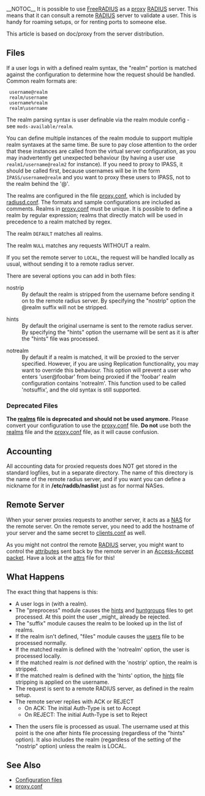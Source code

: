 __NOTOC__
It is possible to use [[FreeRADIUS]] as a [[proxy]] [[RADIUS]] server. This
means that it can consult a remote [[RADIUS]] server to validate a user.
This is handy for roaming setups, or for renting ports to someone else.

This article is based on doc/proxy from the server distribution.
{{Default in the server source|doc/proxy}}

==Files==

If a user logs in with a defined realm syntax, the "realm" portion is matched against the configuration to determine how the request should be handled. Common realm formats are:

  username@realm
  realm/username
  username%realm
  realm\username

The realm parsing syntax is user definable via the realm module config - see <tt>mods-available/realm</tt>.

You can define multiple instances of the realm module to support multiple realm syntaxes at the same time.
Be sure to pay close attention to the order that these instances are called from the virtual server configuration, as you may inadvertently get unexpected  behaviour (by having a user use <tt>realm1/username@realm2</tt> for instance).
If you need to proxy to IPASS, it should be called first, because usernames will  be in the form <tt>IPASS/username@realm</tt> and you want to proxy these users to  IPASS, not to the realm behind the '@'.

The realms are configured in the file [[proxy.conf]], which is  included by [[radiusd.conf]]. The formats and sample configurations are included as comments. Realms in [[proxy.conf]] must be unique. It is possible to define a realm by regular expression; realms that directly match will be used in precedence to a realm matched by regex.

The realm <tt>DEFAULT</tt> matches all realms.

The realm <tt>NULL</tt> matches any requests WITHOUT a realm.

If you set the remote server to <tt>LOCAL</tt>, the request will be handled  locally as usual, without sending it to a remote radius server.

There are several options you can add in both files:

;nostrip
:By default the realm is stripped from the username before sending it on to the remote radius server. By specifying the "nostrip" option the @realm suffix will not be stripped.

;hints
:By default the original username is sent to the remote radius server. By specifying the "hints" option the username will be sent as it is after the "hints" file was processed.

;notrealm
:By default if a realm is matched, it will be proxied to the server specified.  However, if you are using Replication functionality, you may want to override this behaviour.  This option will prevent a user who enters 'user@foobar' from being proxied if the 'foobar' realm configuration contains 'notrealm'. This function used to be called 'notsuffix', and the old syntax is still supported.

===Deprecated Files===

'''The [[realms]] file is deprecated and should not be used anymore.''' Please convert your configuration to use the [[proxy.conf]] file.
'''Do not''' use both the [[realms]] file and the [[proxy.conf]] file, as it will cause confusion.

==Accounting==

All accounting data for proxied requests does NOT get stored in the standard logfiles, but in a separate directory. The name of this directory is the name of the remote radius server, and if you want you can define a nickname for it in '''/etc/raddb/naslist''' just as for normal NASes.

==Remote Server==

When your server proxies requests to another server, it acts as a [[NAS]] for the remote server. On the remote server, you need to add the hostname of your server and the same secret to [[clients.conf]] as well.

As you might not control the remote [[RADIUS]] server, you might want to control the [[attributes]] sent back by the remote server in an [[Access-Accept]] [[packet]]. Have a look at the [[attrs]] file for this!

==What Happens==

The exact thing that happens is this:

* A user logs in (with a realm).
* The "preprocess" module causes the [[hints]] and [[huntgroups]] files to get processed. At this point the user _might_ already be rejected.
* The "suffix" module causes the realm to be looked up in the list of realms.
* If the realm isn't defined, "files" module causes the [[users]] file to be processed normally.
* If the matched realm is defined with the 'notrealm' option, the user is processed locally.
* If the matched realm is ''not'' defined with the 'nostrip' option, the realm is stripped.
* If the matched realm is defined with the 'hints' option, the [[hints]] file stripping is applied on the username.
* The request is sent to a remote RADIUS server, as defined in the realm setup.
* The remote server replies with ACK or REJECT
** On ACK:       The initial Auth-Type is set to Accept
** On REJECT:    The initial Auth-Type is set to Reject

* Then the users file is processed as usual. The username used at this point is the one after hints file processing (regardless of the "hints" option). It also includes the realm (regardless of the setting of the "nostrip" option) unless the realm is LOCAL.

==See Also==

* [[Configuration files]]
* [[proxy.conf]]
